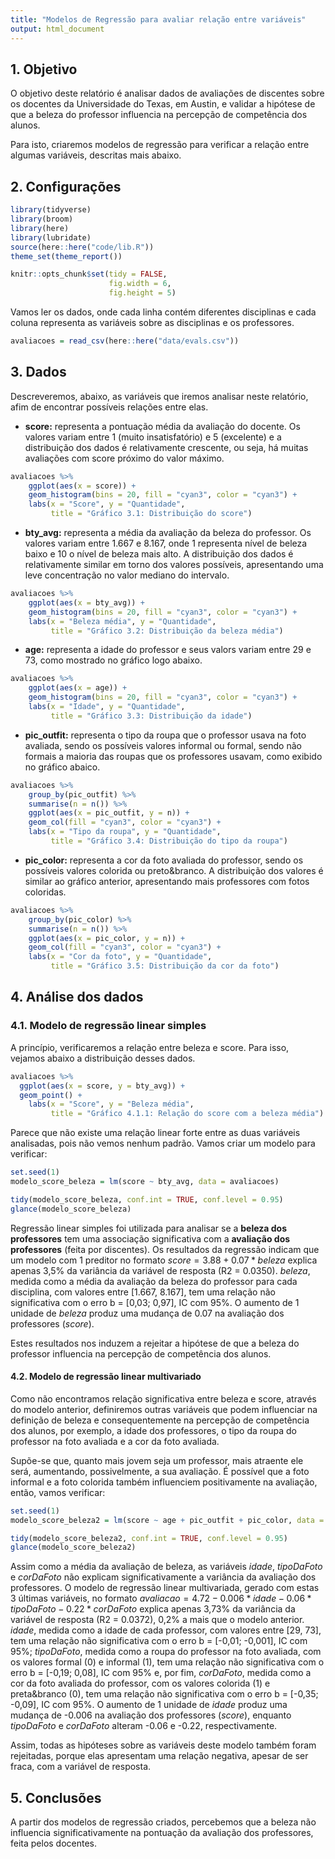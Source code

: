 ```yaml
---
title: "Modelos de Regressão para avaliar relação entre variáveis"
output: html_document
---
```


## 1. Objetivo

O objetivo deste relatório é analisar dados de avaliações de discentes sobre os docentes da Universidade do Texas, em Austin, e validar a hipótese de que a beleza do professor influencia na percepção de competência dos alunos.

Para isto, criaremos modelos de regressão para verificar a relação entre algumas variáveis, descritas mais abaixo.

## 2. Configurações

```r
library(tidyverse)
library(broom)
library(here)
library(lubridate)
source(here::here("code/lib.R"))
theme_set(theme_report())

knitr::opts_chunk$set(tidy = FALSE,
                      fig.width = 6,
                      fig.height = 5)
```

Vamos ler os dados, onde cada linha contém diferentes disciplinas e cada coluna representa as variáveis sobre as disciplinas e os professores.

```r
avaliacoes = read_csv(here::here("data/evals.csv"))
```

## 3. Dados

Descreveremos, abaixo, as variáveis que iremos analisar neste relatório, afim de encontrar possíveis relações entre elas.

* **score:** representa a pontuação média da avaliação do docente. Os valores variam entre 1 (muito insatisfatório) e 5 (excelente) e a distribuição dos dados é relativamente crescente, ou seja, há muitas avaliações com score próximo do valor máximo.

```r
avaliacoes %>% 
    ggplot(aes(x = score)) + 
    geom_histogram(bins = 20, fill = "cyan3", color = "cyan3") +
    labs(x = "Score", y = "Quantidade", 
         title = "Gráfico 3.1: Distribuição do score")

```

* **bty_avg:** representa a média da avaliação da beleza do professor. Os valores variam entre 1.667 e 8.167, onde 1 representa nível de beleza baixo e 10 o nível de beleza mais alto. A distribuição dos dados é relativamente similar em torno dos valores possíveis, apresentando uma leve concentração no valor mediano do intervalo.

```r
avaliacoes %>% 
    ggplot(aes(x = bty_avg)) + 
    geom_histogram(bins = 20, fill = "cyan3", color = "cyan3") +
    labs(x = "Beleza média", y = "Quantidade", 
         title = "Gráfico 3.2: Distribuição da beleza média")

```

* **age:** representa a idade do professor e seus valors variam entre 29 e 73, como mostrado no gráfico logo abaixo.

```r
avaliacoes %>% 
    ggplot(aes(x = age)) + 
    geom_histogram(bins = 20, fill = "cyan3", color = "cyan3") +
    labs(x = "Idade", y = "Quantidade", 
         title = "Gráfico 3.3: Distribuição da idade")

```

* **pic_outfit:** representa o tipo da roupa que o professor usava na foto avaliada, sendo os possíveis valores informal ou formal, sendo não formais a maioria das roupas que os professores usavam, como exibido no gráfico abaico.

```r
avaliacoes %>%  
    group_by(pic_outfit) %>% 
    summarise(n = n()) %>% 
    ggplot(aes(x = pic_outfit, y = n)) + 
    geom_col(fill = "cyan3", color = "cyan3") +
    labs(x = "Tipo da roupa", y = "Quantidade", 
         title = "Gráfico 3.4: Distribuição do tipo da roupa")

```

* **pic_color:** representa a cor da foto avaliada do professor, sendo os possíveis valores colorida ou preto&branco. A distribuição dos valores é similar ao gráfico anterior, apresentando mais professores com fotos coloridas.

```r
avaliacoes %>%  
    group_by(pic_color) %>% 
    summarise(n = n()) %>% 
    ggplot(aes(x = pic_color, y = n)) + 
    geom_col(fill = "cyan3", color = "cyan3") +
    labs(x = "Cor da foto", y = "Quantidade", 
         title = "Gráfico 3.5: Distribuição da cor da foto")

```

## 4. Análise dos dados

### 4.1. Modelo de regressão linear simples

A princípio, verificaremos a relação entre beleza e score. Para isso, vejamos abaixo a distribuição desses dados.

```r
avaliacoes %>% 
  ggplot(aes(x = score, y = bty_avg)) + 
  geom_point() +
    labs(x = "Score", y = "Beleza média", 
         title = "Gráfico 4.1.1: Relação do score com a beleza média")
```

Parece que não existe uma relação linear forte entre as duas variáveis analisadas, pois não vemos nenhum padrão. Vamos criar um modelo para verificar:

```r
set.seed(1)
modelo_score_beleza = lm(score ~ bty_avg, data = avaliacoes)

tidy(modelo_score_beleza, conf.int = TRUE, conf.level = 0.95)
glance(modelo_score_beleza)
```

Regressão linear simples foi utilizada para analisar se a **beleza dos professores** tem uma associação significativa com a **avaliação dos professores** (feita por discentes). Os resultados da regressão indicam que um modelo com 1 preditor no formato $score = 3.88 + 0.07 * beleza$ explica apenas 3,5% da variância da variável de resposta (R2 = 0.0350). $beleza$, medida como a média da avaliação da beleza do professor para cada disciplina, com valores entre [1.667, 8.167], tem uma relação não significativa com o erro b = [0,03; 0,97], IC com 95%. O aumento de 1 unidade de $beleza$ produz uma mudança de 0.07 na avaliação dos professores ($score$).

Estes resultados nos induzem a rejeitar a hipótese de que a beleza do professor influencia na percepção de competência dos alunos.

#### 4.2. Modelo de regressão linear multivariado

Como não encontramos relação significativa entre beleza e score, através do modelo anterior, definiremos outras variáveis que podem influenciar na definição de beleza e consequentemente na percepção de competência dos alunos, por exemplo, a idade dos professores, o tipo da roupa do professor na foto avaliada e a cor da foto avaliada. 

Supõe-se que, quanto mais jovem seja um professor, mais atraente ele será, aumentando, possivelmente, a sua avaliação. É possível que a foto informal e a foto colorida também influenciem positivamente na avaliação, então, vamos verificar:

```r
set.seed(1)
modelo_score_beleza2 = lm(score ~ age + pic_outfit + pic_color, data = avaliacoes)

tidy(modelo_score_beleza2, conf.int = TRUE, conf.level = 0.95)
glance(modelo_score_beleza2)
```

Assim como a média da avaliação de beleza, as variáveis $idade$, $tipoDaFoto$ e $corDaFoto$ não explicam significativamente a variância da avaliação dos professores. O modelo de regressão linear multivariada, gerado com estas 3 últimas variáveis, no formato $avaliacao = 4.72 - 0.006*idade - 0.06*tipoDaFoto - 0.22*corDaFoto$ explica apenas 3,73% da variância da variável de resposta (R2 = 0.0372), 0,2% a mais que o modelo anterior. $idade$, medida como a idade de cada professor, com valores entre [29, 73], tem uma relação não significativa com o erro b = [-0,01; -0,001], IC com 95%; $tipoDaFoto$, medida como a roupa do professor na foto avaliada, com os valores formal (0) e informal (1), tem uma relação não significativa com o erro b = [-0,19; 0,08], IC com 95% e, por fim, $corDaFoto$, medida como a cor da foto avaliada do professor, com os valores colorida (1) e preta&branco (0), tem uma relação não significativa com o erro b = [-0,35; -0,09], IC com 95%. O aumento de 1 unidade de $idade$ produz uma mudança de -0.006 na avaliação dos professores ($score$), enquanto $tipoDaFoto$ e $corDaFoto$ alteram -0.06 e -0.22, respectivamente.

Assim, todas as hipóteses sobre as variáveis deste modelo também foram rejeitadas, porque elas apresentam uma relação negativa, apesar de ser fraca, com a variável de resposta.

## 5. Conclusões

A partir dos modelos de regressão criados, percebemos que a beleza não influencia significativamente na pontuação da avaliação dos professores, feita pelos docentes.
